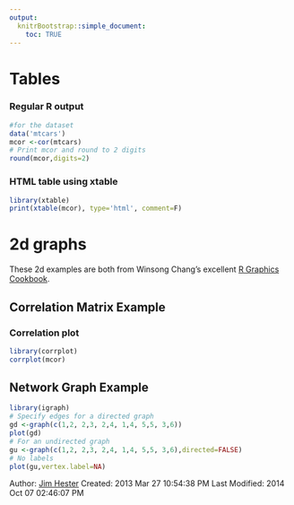 ```yaml
---
output: 
  knitrBootstrap::simple_document:
    toc: TRUE
---
```

<!--
%\VignetteEngine{knitr::rmarkdown}
%\VignetteIndexEntry{2D Graphs}
%\VignetteDepends{xtable, corrplot, igraph}
-->
# Tables #
### Regular R output ###
```r
#for the dataset
data('mtcars')
mcor <-cor(mtcars)
# Print mcor and round to 2 digits
round(mcor,digits=2)
```
### HTML table using xtable ###
```r
library(xtable)
print(xtable(mcor), type='html', comment=F)
```
# 2d graphs #
These 2d examples are both from Winsong Chang's excellent [R Graphics Cookbook](http://www.amazon.com/R-Graphics-Cookbook-Winston-Chang/dp/1449316956).

## Correlation Matrix Example ##

### Correlation plot ###
```r
library(corrplot)
corrplot(mcor)
```
## Network Graph Example ##
```r
library(igraph)
# Specify edges for a directed graph
gd <-graph(c(1,2, 2,3, 2,4, 1,4, 5,5, 3,6))
plot(gd)
# For an undirected graph
gu <-graph(c(1,2, 2,3, 2,4, 1,4, 5,5, 3,6),directed=FALSE)
# No labels
plot(gu,vertex.label=NA)
```
Author: [Jim Hester](http://jimhester.com)
Created: 2013 Mar 27 10:54:38 PM
Last Modified: 2014 Oct 07 02:46:07 PM
